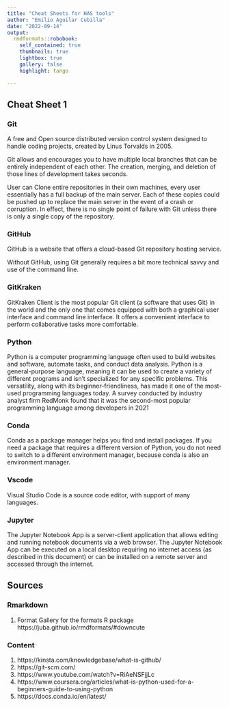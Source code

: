 ```yaml
---
title: "Cheat Sheets for HAS tools"
author: "Emilio Aguilar Cubilla"
date: "2022-09-14"
output:    
  rmdformats::robobook:
    self_contained: true
    thumbnails: true
    lightbox: true
    gallery: false
    highlight: tango

---
```


## Cheat Sheet 1

### Git

  A free and Open source distributed version control system designed to handle coding projects, created by Linus Torvalds in 2005.
  
  Git allows and encourages you to have multiple local branches that can be entirely independent of each other. The creation, merging, and deletion of those lines of development takes seconds.
  
  User can Clone entire repositories in their own machines, every user essentially has a full backup of the main server. Each of these copies could be pushed up to replace the main server in the event of a crash or corruption. In effect, there is no single point of failure with Git unless there is only a single copy of the repository.

### GitHub

 GitHub is a website that offers a cloud-based Git repository hosting service.
 
 Without GitHub, using Git generally requires a bit more technical savvy and use of the command line.
 
### GitKraken 

GitKraken Client is the most popular Git client (a software that uses Git) in the world and the only one that comes equipped with both a  graphical user interface and command line interface. It offers a convenient interface to perform collaborative tasks more comfortable. 

### Python
Python is a computer programming language often used to build websites and software, automate tasks, and conduct data analysis. Python is a general-purpose language, meaning it can be used to create a variety of different programs and isn’t specialized for any specific problems. This versatility, along with its beginner-friendliness, has made it one of the most-used programming languages today. A survey conducted by industry analyst firm RedMonk found that it was the second-most popular programming language among developers in 2021 


### Conda
Conda as a package manager helps you find and install packages. If you need a package that requires a different version of Python, you do not need to switch to a different environment manager, because conda is also an environment manager.

### Vscode
Visual Studio Code is a source code editor, with support of many languages. 

### Jupyter
The Jupyter Notebook App is a server-client application that allows editing and running notebook documents via a web browser. The Jupyter Notebook App can be executed on a local desktop requiring no internet access (as described in this document) or can be installed on a remote server and accessed through the internet.

## Sources

### Rmarkdown

1. Format Gallery for the formats R package https://juba.github.io/rmdformats/#downcute

### Content

1. https://kinsta.com/knowledgebase/what-is-github/
2. https://git-scm.com/
3. https://www.youtube.com/watch?v=RiAeNSFjjLc
4. https://www.coursera.org/articles/what-is-python-used-for-a-beginners-guide-to-using-python
5. https://docs.conda.io/en/latest/



